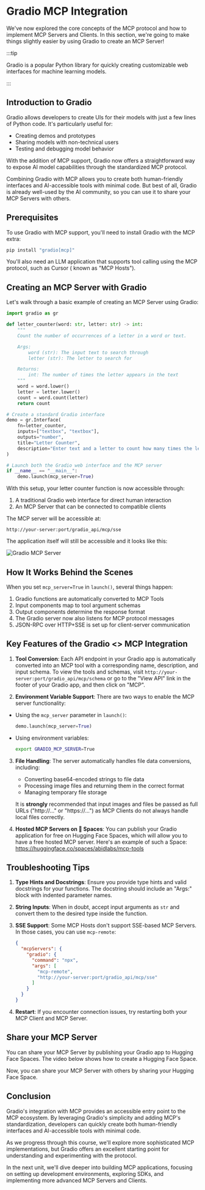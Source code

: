 
# Gradio MCP Integration

We've now explored the core concepts of the MCP protocol and how to implement MCP Servers and Clients. In this section, we're going to make things slightly easier by using Gradio to create an MCP Server!

:::tip

Gradio is a popular Python library for quickly creating customizable web interfaces for machine learning models. 

:::

## Introduction to Gradio

Gradio allows developers to create UIs for their models with just a few lines of Python code. It's particularly useful for:

- Creating demos and prototypes
- Sharing models with non-technical users
- Testing and debugging model behavior

With the addition of MCP support, Gradio now offers a straightforward way to expose AI model capabilities through the standardized MCP protocol.

Combining Gradio with MCP allows you to create both human-friendly interfaces and AI-accessible tools with minimal code. But best of all, Gradio is already well-used by the AI community, so you can use it to share your MCP Servers with others.

## Prerequisites

To use Gradio with MCP support, you'll need to install Gradio with the MCP extra:

```bash
pip install "gradio[mcp]"
```

You'll also need an LLM application that supports tool calling using the MCP protocol, such as Cursor ( known as "MCP Hosts").

## Creating an MCP Server with Gradio

Let's walk through a basic example of creating an MCP Server using Gradio:

```python
import gradio as gr

def letter_counter(word: str, letter: str) -> int:
    """
    Count the number of occurrences of a letter in a word or text.

    Args:
        word (str): The input text to search through
        letter (str): The letter to search for

    Returns:
        int: The number of times the letter appears in the text
    """
    word = word.lower()
    letter = letter.lower()
    count = word.count(letter)
    return count

# Create a standard Gradio interface
demo = gr.Interface(
    fn=letter_counter,
    inputs=["textbox", "textbox"],
    outputs="number",
    title="Letter Counter",
    description="Enter text and a letter to count how many times the letter appears in the text."
)

# Launch both the Gradio web interface and the MCP server
if __name__ == "__main__":
    demo.launch(mcp_server=True)
```

With this setup, your letter counter function is now accessible through:

1. A traditional Gradio web interface for direct human interaction
2. An MCP Server that can be connected to compatible clients

The MCP server will be accessible at:
```
http://your-server:port/gradio_api/mcp/sse
```

The application itself will still be accessible and it looks like this:

![Gradio MCP Server](https://huggingface.co/datasets/mcp-course/images/resolve/main/unit1/7.png)

## How It Works Behind the Scenes

When you set `mcp_server=True` in `launch()`, several things happen:

1. Gradio functions are automatically converted to MCP Tools
2. Input components map to tool argument schemas
3. Output components determine the response format
4. The Gradio server now also listens for MCP protocol messages
5. JSON-RPC over HTTP+SSE is set up for client-server communication

## Key Features of the Gradio &lt;&gt; MCP Integration

1. **Tool Conversion**: Each API endpoint in your Gradio app is automatically converted into an MCP tool with a corresponding name, description, and input schema. To view the tools and schemas, visit `http://your-server:port/gradio_api/mcp/schema` or go to the "View API" link in the footer of your Gradio app, and then click on "MCP".

2. **Environment Variable Support**: There are two ways to enable the MCP server functionality:
- Using the `mcp_server` parameter in `launch()`:
  ```python
  demo.launch(mcp_server=True)
  ```
- Using environment variables:
  ```bash
  export GRADIO_MCP_SERVER=True
  ```

3. **File Handling**: The server automatically handles file data conversions, including:
   - Converting base64-encoded strings to file data
   - Processing image files and returning them in the correct format
   - Managing temporary file storage

   It is **strongly** recommended that input images and files be passed as full URLs ("http://..." or "https://...") as MCP Clients do not always handle local files correctly.

4. **Hosted MCP Servers on 🤗 Spaces**: You can publish your Gradio application for free on Hugging Face Spaces, which will allow you to have a free hosted MCP server. Here's an example of such a Space: https://huggingface.co/spaces/abidlabs/mcp-tools

## Troubleshooting Tips

1. **Type Hints and Docstrings**: Ensure you provide type hints and valid docstrings for your functions. The docstring should include an "Args:" block with indented parameter names.

2. **String Inputs**: When in doubt, accept input arguments as `str` and convert them to the desired type inside the function.

3. **SSE Support**: Some MCP Hosts don't support SSE-based MCP Servers. In those cases, you can use `mcp-remote`:
   ```json
   {
     "mcpServers": {
       "gradio": {
         "command": "npx",
         "args": [
           "mcp-remote",
           "http://your-server:port/gradio_api/mcp/sse"
         ]
       }
     }
   }
   ```

4. **Restart**: If you encounter connection issues, try restarting both your MCP Client and MCP Server.

## Share your MCP Server

You can share your MCP Server by publishing your Gradio app to Hugging Face Spaces. The video below shows how to create a Hugging Face Space.

<Youtube id="3bSVKNKb_PY" />

Now, you can share your MCP Server with others by sharing your Hugging Face Space.

## Conclusion

Gradio's integration with MCP provides an accessible entry point to the MCP ecosystem. By leveraging Gradio's simplicity and adding MCP's standardization, developers can quickly create both human-friendly interfaces and AI-accessible tools with minimal code.

As we progress through this course, we'll explore more sophisticated MCP implementations, but Gradio offers an excellent starting point for understanding and experimenting with the protocol.

In the next unit, we'll dive deeper into building MCP applications, focusing on setting up development environments, exploring SDKs, and implementing more advanced MCP Servers and Clients. 
